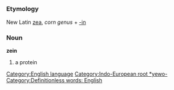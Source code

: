 =={{en}}==
[[Category:English language]]
===Etymology===
New Latin [[zea]], ''corn genus'' + [[-in]] [[Category:Indo-European root *yewo-]]
===Noun===
'''zein'''

#a protein {{stub}} [[Category:Definitionless words: English]]
